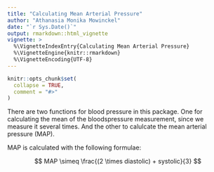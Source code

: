 ```yaml
---
title: "Calculating Mean Arterial Pressure"
author: "Athanasia Monika Mowinckel"
date: "`r Sys.Date()`"
output: rmarkdown::html_vignette
vignette: >
  %\VignetteIndexEntry{Calculating Mean Arterial Pressure}
  %\VignetteEngine{knitr::rmarkdown}
  %\VignetteEncoding{UTF-8}
---
```


```r
knitr::opts_chunk$set(
  collapse = TRUE,
  comment = "#>"
)
```

There are two functions for blood pressure in this package.
One for calculating the mean of the bloodspressure measurement, since we measure it several times.
And the other to calulcate the mean arterial pressure (MAP).

MAP is calculated with the following formulae:

$$ MAP \simeq \frac{(2 \times diastolic) + systolic}{3} $$


